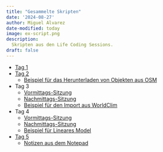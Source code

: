 ```yaml
---
title: "Gesammelte Skripten"
date: '2024-08-27'
author: Miguel Alvarez
date-modified: today
image: ex-script.png
description:
  Skripten aus den Life Coding Sessions.
draft: false
---
```


- [Tag 1](Tag-1.R)
- [Tag 2](Tag-2.R)
  - [Beispiel für das Herunterladen von Objekten aus OSM](0-import-osm.R)
- Tag 3
  - [Vormittags-Sitzung](Tag-3-vormittags.R)
  - [Nachmittags-Sitzung](Tag-3-nachmittags.R)
  - [Beispiel für den Import aus WorldClim](0-import-worldclim.R)
- Tag 4
  - [Vormittags-Sitzung](Tag-4-vormittags.R)
  - [Nachmittags-Sitzung](Tag-4-nachmittags.R)
  - [Beispiel für Lineares Model](4-model.R)
- [Tag 5](Tag-5.R)
  - [Notizen aus dem Notepad](Notizen.pdf)
